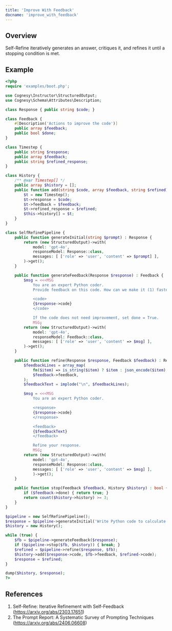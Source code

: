 ```yaml
---
title: 'Improve With Feedback'
docname: 'improve_with_feedback'
---
```


## Overview

Self-Refine iteratively generates an answer, critiques it, and refines it until a stopping condition is met.

## Example

```php
<?php
require 'examples/boot.php';

use Cognesy\Instructor\StructuredOutput;
use Cognesy\Schema\Attributes\Description;

class Response { public string $code; }

class Feedback {
    #[Description('Actions to improve the code')]
    public array $feedback;
    public bool $done;
}

class Timestep {
    public string $response;
    public array $feedback;
    public string $refined_response;
}

class History {
    /** @var Timestep[] */
    public array $history = [];
    public function add(string $code, array $feedback, string $refined) : void {
        $t = new Timestep();
        $t->response = $code;
        $t->feedback = $feedback;
        $t->refined_response = $refined;
        $this->history[] = $t;
    }
}

class SelfRefinePipeline {
    public function generateInitial(string $prompt) : Response {
        return (new StructuredOutput)->with(
            model: 'gpt-4o',
            responseModel: Response::class,
            messages: [ ['role' => 'user', 'content' => $prompt] ],
        )->get();
    }

    public function generateFeedback(Response $response) : Feedback {
        $msg = <<<MSG
            You are an expert Python coder.
            Provide feedback on this code. How can we make it (1) faster and (2) more readable?

            <code>
            {$response->code}
            </code>

            If the code does not need improvement, set done = True.
            MSG;
        return (new StructuredOutput)->with(
            model: 'gpt-4o',
            responseModel: Feedback::class,
            messages: [ ['role' => 'user', 'content' => $msg] ],
        )->get();
    }

    public function refine(Response $response, Feedback $feedback) : Response {
        $feedbackLines = array_map(
            fn($item) => is_string($item) ? $item : json_encode($item),
            $feedback->feedback,
        );
        $feedbackText = implode("\n", $feedbackLines);

        $msg = <<<MSG
            You are an expert Python coder.

            <response>
            {$response->code}
            </response>

            <feedback>
            {$feedbackText}
            </feedback>

            Refine your response.
            MSG;
        return (new StructuredOutput)->with(
            model: 'gpt-4o',
            responseModel: Response::class,
            messages: [ ['role' => 'user', 'content' => $msg] ],
            )->get();
    }

    public function stop(Feedback $feedback, History $history) : bool {
        if ($feedback->done) { return true; }
        return count($history->history) >= 3;
    }
}

$pipeline = new SelfRefinePipeline();
$response = $pipeline->generateInitial('Write Python code to calculate the Fibonacci sequence.');
$history = new History();

while (true) {
    $fb = $pipeline->generateFeedback($response);
    if ($pipeline->stop($fb, $history)) { break; }
    $refined = $pipeline->refine($response, $fb);
    $history->add($response->code, $fb->feedback, $refined->code);
    $response = $refined;
}

dump($history, $response);
?>
```

## References

1. Self-Refine: Iterative Refinement with Self-Feedback (https://arxiv.org/abs/2303.17651)
2. The Prompt Report: A Systematic Survey of Prompting Techniques (https://arxiv.org/abs/2406.06608)
